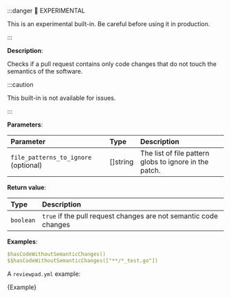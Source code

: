 
:::danger 🧪 EXPERIMENTAL

This is an experimental built-in. Be careful before using it in production.

:::

**Description**:

Checks if a pull request contains only code changes that do not touch the semantics of the software.


:::caution

This built-in is not available for issues.

:::

**Parameters**:

| Parameter                            | Type      | Description                                            |
| :----------------------------------- | :-------- | :----------------------------------------------------- |
| `file_patterns_to_ignore` (optional) | \[]string | The list of file pattern globs to ignore in the patch. |


**Return value**:

| Type      | Description                                                      |
| :-------- | :--------------------------------------------------------------- |
| `boolean` | `true` if the pull request changes are not semantic code changes |

**Examples**:

```yml
$hasCodeWithoutSemanticChanges()
$$hasCodeWithoutSemanticChanges(["**/*_test.go"])
```

A `reviewpad.yml` example:

<CodeBlock language="yml" title="reviewpad.yml">{Example}</CodeBlock>
